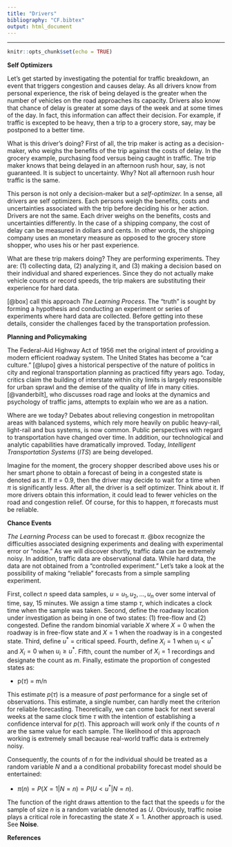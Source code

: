 ```yaml
---
title: "Drivers"
bibliography: "CF.bibtex"
output: html_document
---
```


***

```r
knitr::opts_chunk$set(echo = TRUE)
```

__Self Optimizers__

Let's get started by investigating the potential for traffic breakdown, an event that triggers congestion and causes delay. As all drivers know from personal experience, the risk of being delayed is the greater when the number of vehicles on the road approaches its capacity. Drivers also know that chance of delay is greater at some days of the week and at some times of the day. In fact, this information can affect their decision. For example, if traffic is excepted to be heavy, then a trip to a grocery store, say, may be postponed to a better time.

What is this driver's doing? First of all, the trip maker is acting as a decision-maker, who  weighs the benefits  of the trip against the costs of delay. In the grocery example, purchasing food versus being caught in traffic. The trip maker knows that being delayed in an afternoon rush hour, say, is not guaranteed. It is subject to uncertainty. Why? Not all afternoon rush hour traffic is the same.

This person is not only a decision-maker but a  _self-optimizer._  In a sense, all drivers are self optimizers. Each persons  weigh the benefits, costs and uncertainties associated with the trip before deciding his or her action.  Drivers are not the same. Each driver  weighs on the benefits, costs and uncertainties differently. In the case of a shipping company, the cost of delay can be measured in dollars and cents. In other words, the shipping company uses an monetary measure as opposed to the grocery store shopper, who uses his or her past experience.

What are these trip makers doing? They are performing experiments. They are: (1) collecting data, (2) analyzing it, and (3) making a decision based on their individual and shared experiences. Since they do not actually make vehicle counts or record speeds, the trip makers are substituting their experience  for hard data.  

[@box] call this approach  _The Learning Process_. The "truth" is sought by forming a hypothesis and  conducting an experiment or series of experiments where hard data are collected. Before getting into these details, consider the challenges faced by the transportation profession.

__Planning and Policymaking__

The Federal-Aid Highway Act of 1956 met the original intent of providing a modern efficient roadway system. The United States has become a "car culture." [@lupo] gives a historical perspective of the nature of politics in city and regional transportation planning as practiced fifty years ago. Today, critics claim the building of interstate within city limits is largely responsible  for urban sprawl and the demise of the quality of life in many cities.   [@vanderbilt], who discusses road rage and looks at the dynamics and psychology of traffic jams, attempts to explain who we are as a nation. 

Where are we today?  Debates about relieving congestion in metropolitan areas with balanced systems, which rely more heavily on public heavy-rail, light-rail and bus systems,  is now common. Public perspectives with regard to transportation have changed over time. In addition, our technological and analytic capabilities have dramatically improved. Today, _Intelligent Transportation Systems_ (_ITS_) are being developed. 

Imagine for the moment,  the grocery shopper described above uses his or her smart phone to obtain a forecast of being in a congested state is denoted as $\pi$.  If $\pi$ = 0.9,  then the driver may decide to wait for a time when $\pi$ is significantly less. After all, the driver is a self optimizer. Think about it. If more drivers obtain this  information, it could lead to fewer vehicles on the road and congestion relief. Of course, for this to happen, $\pi$ forecasts must be reliable.

__Chance Events__

_The Learning Process_ can be used to forecast $\pi$. @box recognize the difficulties associated designing experiments and dealing with experimental error or "noise." As we will discover shortly,  traffic data can be extremely noisy. In addition, traffic data are observational data. While hard data, the data are not obtained from a "controlled experiment." Let's take a look at the possibility of making "reliable" forecasts from a simple sampling experiment.

First,  collect $n$ speed data samples, $u = u_1, u_2, ..., u_n$ over some interval of time, say,  15 minutes.  We assign a  time stamp  $\tau$, which indicates a clock time when the sample was taken.  Second, define the roadway location under investigation as being in one of two states: (1) free-flow and (2) congested. Define the random binomial  variable $X$ where $X = 0$ when the roadway is in free-flow state and $X = 1$ when the roadway is in a congested state. Third, define $u^*$ = critical speed. Fourth, define $X_i = 1$ when $u_i < u^*$ and $X_i = 0$  when $u_i \geq u^*$. Fifth, count the number of $X_i = 1$ recordings and designate the count as $m$. Finally, estimate the proportion of congested states as:

* p($\tau$) = m/n

This estimate $p(\tau)$ is a measure of _past_ performance for a single set of observations. This estimate, a single number, can hardly meet the criterion for reliable forecasting. Theoretically, we can come back for next several weeks at the same clock time $\tau$ with the intention of establishing a confidence interval for $p(\tau)$. This approach will work only if the counts of $n$  are the same value for each sample. The likelihood of this approach working is extremely small because real-world traffic data is extremely noisy. 

Consequently,  the counts of $n$ for the individual should be treated as a random variable $N$ and a a conditional probability forecast model should be entertained:

* $\pi(n) = P(X = 1|N = n) = P(U < u^*|N = n)$.

The function of the right draws attention to the fact that the speeds $u$ for the sample of size $n$ is  a random variable denoted as $U$. Obviously, traffic noise plays a critical role in forecasting the state $X = 1$. Another approach is used. See __Noise__.



__References__


